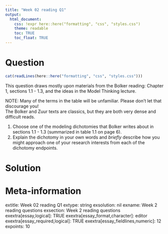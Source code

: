 ```yaml
---
title: "Week 02 reading Q1"
output:  
  html_document:
    css: !expr here::here("formatting", "css", "styles.css")
    theme: readable
    toc: TRUE
    toc_float: TRUE
---
```



Question
========

```r
cat(readLines(here::here("formatting", "css", "styles.css")))
```

<p class="blackborder">
This question draws mostly upon materials from the Bolker reading: Chapter 1, sections 1.1 - 1.3, and the ideas in the Model Thinking lecture.
</p>

<p class="redborder">
NOTE: Many of the terms in the table will be unfamiliar.  Please don't let that discourage you!
<br>
The Bolker and Zuur texts are classics, but they are both very dense and difficult reads.
</p>


1. Choose one of the modeling dichotomies that Bolker writes about in sections 1.1 - 1.3 (summarized in table 1.1 on page 6).
2.  Explain the dichotomy in your own words and *briefly* describe how you might approach one of your research interests from each of the dichotomy endpoints.







Solution
========





Meta-information
================
extitle: Week 02 reading Q1
extype: string
exsolution: nil
exname: Week 2 reading questions
exsection: Week 2 reading questions
exextra[essay,logical]: TRUE
exextra[essay_format,character]: editor
exextra[essay_required,logical]: TRUE
exextra[essay_fieldlines,numeric]: 12
expoints: 10
